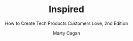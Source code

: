 ---
title: Inspired
subtitle: How to Create Tech Products Customers Love, 2nd Edition
author: Marty Cagan
pubYear: 2017

type: book
action: view

category: 
  - product
section: resources
slug: inspired
path: resources/inspired

tag: 
  - product
description: >
  Solid advice on structuring teams, building a strong product culture and discovering the right product, regardless of your organization's growth stage.
priority: 1

coverImage: ./images/inspired.jpg

url: https://www.amazon.com/INSPIRED-Create-Tech-Products-Customers/dp/1119387507/ref=sr_1_1?keywords=inspired&qid=1583274162&sr=8-1in
publish: true

---